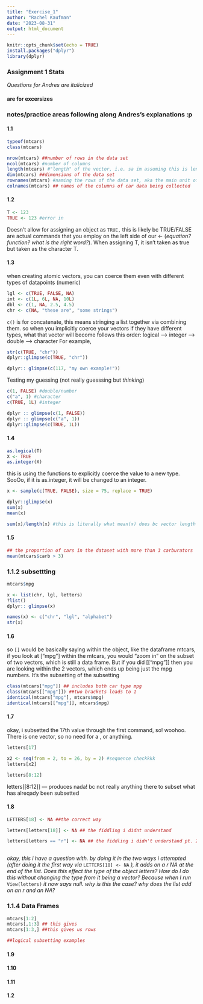 ```yaml
---
title: "Exercise_1"
author: "Rachel Kaufman"
date: "2023-08-31"
output: html_document
---
```


```r
knitr::opts_chunk$set(echo = TRUE)
install.packages("dplyr")
library(dplyr)
```

### **Assignment 1 Stats**
*Questions for Andres are italicized* 

#### are for excersizes
### notes/practice areas following along Andres's explanations :p

#### 1.1
```r
typeof(mtcars)
class(mtcars)
```

```r
nrow(mtcars) ##number of rows in the data set
ncol(mtcars) #number of columns
length(mtcars) #"length" of the vector, i.e. sa im assuming this is length in terms of longview/long data idk how to describe but its the number of elements within a vector.A dataframe cannot be a data frame unless all the vectors are of the same length. 
dim(mtcars) ##dimensions of the data set
rownames(mtcars) #naming the rows of the data set, aka the main unit of analysis so in this instance all the types of cars that are being assess
colnames(mtcars) ## names of the columns of car data being collected

```

#### 1.2 
```r
T <- 123
TRUE <- 123 #error in 
```
Doesn't allow for assigning an object as `TRUE,` this is likely bc TRUE/FALSE are actual commands that you employ on the left side of our <- (*equation? function? what is the right word?*). When assigning T, it isn't taken as true but taken as the character T. 

#### 1.3
when creating atomic vectors, you can coerce them even with different types of datapoints (numeric)
```r
lgl <- c(TRUE, FALSE, NA)
int <- c(1L, 6L, NA, 10L)
dbl <- c(1, NA, 2.5, 4.5)
chr <- c(NA, "these are", "some strings")

```
`c()` is for concatenate, this means stringing a list together via combining them. 
so when you implicitly coerce your vectors if they have different types, what that vector will become follows this order: logical --> integer --> double --> character 
For example,
```r
str(c(TRUE, "chr"))
dplyr::glimpse(c(TRUE, "chr"))

dplyr:: glimpse(c(117, "my own example!"))
```

Testing my guessing (not really guesssing but *thinking*)
```r
c(1, FALSE) #double/number
c("a", 1) #character
c(TRUE, 1L) #integer

dplyr :: glimpse(c(1, FALSE))
dplyr :: glimpse(c("a", 1))
dplyr::glimpse(c(TRUE, 1L))
```

#### 1.4
```r
as.logical(T)
X <- TRUE
as.integer(X)
```
this is using the functions to explicitly coerce the value to a new type. SooOo, if it is as.integer, it will be changed to an integer.


```r
x <- sample(c(TRUE, FALSE), size = 75, replace = TRUE)

dplyr::glimpse(x)
sum(x)
mean(x)

sum(x)/length(x) #this is literally what mean(x) does bc vector length is the total of the sample/observation count in this silly little example!
```


#### 1.5 
```r
## the proportion of cars in the dataset with more than 3 carburators
mean(mtcars$carb > 3)


```

### 1.1.2 subsettting

```r

mtcars$mpg

x <- list(chr, lgl, letters)
?list()
dplyr:: glimpse(x)

names(x) <- c("chr", "lgl", "alphabet")
str(x)

```

#### 1.6
so `[]` would be basically saying within the object, like the dataframe mtcars, if you look at ["mpg"] within the mtcars, you would "zoom in" on the subset of two vectors, which is still a data frame. But if you did [["mpg"]] then you are looking within the 2 vectors, which ends up being just the mpg numbers. It's the subsetting of the subsetting

```r
class(mtcars["mpg"]) ## includes both car type mpg
class(mtcars[["mpg"]]) ##two brackets leads to 1 
identical(mtcars["mpg"], mtcars$mpg)
identical(mtcars[["mpg"]], mtcars$mpg)
```

#### 1.7
okay, i subsetted the 17th value through the first command, so! woohoo. There is one vector, so no need for a , or anything. 
```r
letters[17]

x2 <- seq(from = 2, to = 26, by = 2) #sequence checkkkk
letters[x2]

letters[8:12]
```
letters[[8:12]] --- produces nada! bc not really anything there to subset what has alreqady been subsetted

#### 1.8
```r
LETTERS[18] <- NA ##the correct way

letters[letters[18]] <- NA ## the fiddling i didnt understand

letters[letters == "r"] <- NA ## the fiddling i didn't understand pt. 2
 

```
*okay, this i have a question with. by doing it in the two ways i attempted (after doing it the first way via* `LETTERS[18] <- NA` *), it adds on a r NA at the end of the list. Does this effect the type of the object letters? How do I do this without changing the type from it being a vector? Because when I run* `View(letters)` *it now says null. why is this the case? why does the list add on an r and an NA?*  

### 1.1.4 Data Frames
```r
mtcars[1:2]
mtcars[,1:3] ## this gives 
mtcars[1:3,] ##this gives us rows

##logical subsetting examples
```

#### 1.9

#### 1.10
#### 1.11
#### 1.2


